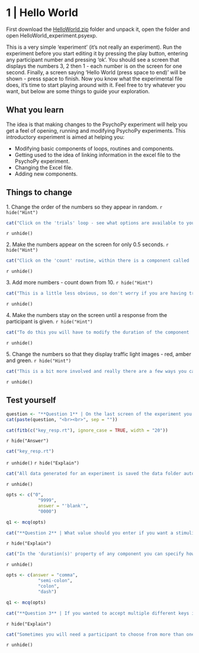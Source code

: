 # 1 | Hello World {.unnumbered} 

First download the [HelloWorld.zip](PsychoPy/1.Hello World.zip) folder and unpack it, open the folder and open HelloWorld_experiment.psyexp.

This is a very simple 'experiment' (it's not really an experiment). Run the experiment before you start editing it by pressing the play button, entering any participant number and pressing 'ok'. You should see a screen that displays the numbers 3, 2 then 1 - each number is on the screen for one second. Finally, a screen saying 'Hello World (press space to end)' will be shown - press space to finish. Now you know what the experimental file does, it's time to start playing around with it. Feel free to try whatever you want, but below are some things to guide your exploration.

## What you learn

The idea is that making changes to the PsychoPy experiment will help you get a feel of opening, running and modifying PsychoPy experiments. This introductory experiment is aimed at helping you:

* Modifying basic components of loops, routines and components.
* Getting used to the idea of linking information in the excel file to the PsychoPy experiment. 
* Changing the Excel file. 
* Adding new components.

## Things to change

1.\ Change the order of the numbers so they appear in random. 
`r hide("Hint")`
```r
cat("Click on the 'trials' loop - see what options are available to you when you click on it, what happens when you change these?")
```
`r unhide()`

2.\ Make the numbers appear on the screen for only 0.5 seconds. 
`r hide("Hint")`
```r
cat("Click on the 'count' routine, within there is a component called 'text' - see what options are available to you when you click on it. You can try changing any of these options and see what happens.")
```
`r unhide()`

3.\ Add more numbers - count down from 10. 
`r hide("Hint")`
```r
cat("This is a little less obvious, so don't worry if you are having trouble. In the folder where the experiment file was located there is an Excel file called - 'Trials' - open this up, make some changes, save it and go back to the PsychoPy experiment. You may need to reload the Excel file into PsychoPy this is done from within the 'Trials' loop.")
```
`r unhide()`

4.\ Make the numbers stay on the screen until a response from the participant is given.
`r hide("Hint")`
```r
cat("To do this you will have to modify the duration of the component 'text' within the 'count'routine, and you will also need to add a new response component to the same routine.")
```
`r unhide()`

5.\ Change the numbers so that they display traffic light images - red, amber and green. 
`r hide("Hint")`
```r
cat("This is a bit more involved and really there are a few ways you can do this. You should remove the 'text' component from the 'count' routine. Then you can add an image, or a polygon. If you add an image you will need to make (or find online) three seperate files - red, amber and green - the name of the image should be linked to the Excel file. Alternatively, you can link the colour of a polygon to the Excel file. Play about - find the most efficient way for you to make it work.")
```
`r unhide()`

## Test yourself

```r
question <- "**Question 1** | On the last screen of the experiment you have to press space for the experiment to exit. What column in the data generated for any run of the experiment gives you this reaction time?"
cat(paste(question, "<br><br>", sep = ""))

cat(fitb(c("key_resp.rt"), ignore_case = TRUE, width = "20"))

```
`r hide("Answer")`
```r
cat("key_resp.rt")
```
`r unhide()`
`r hide("Explain")`
```r
cat("All data generated for an experiment is saved the data folder automatically generated when you run a PsychoPy Experiment. Within that folder - each participant has a spreadsheet, text document and PSYDAT file. Opening the spreadsheet is the easiest way to get a quick overview of the data collected. Within that spreadsheet, components from the experiment have their own column, and names are appended  to indicate  what they reflect. In this case the component is called 'key_resp' and is appended with '.rt' to reflect that data in that column is reaction time.")
```
`r unhide()`


```r

opts <- c("0", 
            "9999", 
            answer = "'blank'", 
            "0000")

q1 <- mcq(opts)

cat("**Question 2** | What value should you enter if you want a stimuli to remain on the screen indefinately?","<br><br>", q1)
```
`r hide("Explain")`
```r
cat("In the 'duration(s)' property of any component you can specify how long that component should appear on the screen for.  If you want, as we often do in an experiment, to wait for a response you can specify that the component is kept on the screen indefinitely by leaving this value blank.")
```
`r unhide()`


```r

opts <- c(answer = "comma", 
            "semi-colon", 
            "colon", 
            "dash")

q1 <- mcq(opts)

cat("**Question 3** | If you wanted to accept multiple different keys in a keyboard response what would you use to deliminate keys? ","<br><br>", q1)
```

`r hide("Explain")`
```r
cat("Sometimes you will need a participant to choose from more than one response, in this case make sure the 'Allowed keys' property of a response component has the keys separated by a comma.")
```
`r unhide()`